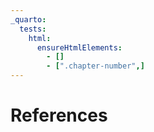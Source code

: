 ```yaml
---
_quarto:
  tests:
    html:
      ensureHtmlElements:
        - []
        - [".chapter-number",]
---        
```


# References {.unnumbered}

::: {#refs}
:::
